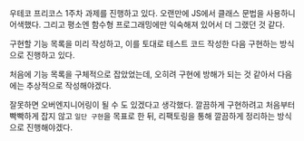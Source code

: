 우테코 프리코스 1주차 과제를 진행하고 있다.
오랜만에 JS에서 클래스 문법을 사용하니 어색했다. 그리고 평소엔 함수형 프로그래밍에만 익숙해져 있어서 더 그랬던 것 같다.

구현할 기능 목록을 미리 작성하고, 이를 토대로 테스트 코드 작성한 다음 구현하는 방식으로 진행하고 있다.

처음에 기능 목록을 구체적으로 잡았었는데, 오히려 구현에 방해가 되는 것 같아서 다음에는 추상적으로 작성해야겠다.

잘못하면 오버엔지니어링이 될 수 도 있겠다고 생각했다. 깔끔하게 구현하려고 처음부터 빡빡하게 잡지 않고 `일단 구현`을 목표로 한 뒤, 리팩토링을 통해 깔끔하게 정리하는 방식으로 진행해야겠다.
